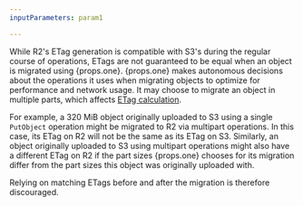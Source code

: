 ```yaml
---
inputParameters: param1

---
```



While R2's ETag generation is compatible with S3's during the regular course of operations, ETags are not guaranteed to be equal when an object is migrated using {props.one}.
{props.one} makes autonomous decisions about the operations it uses when migrating objects to optimize for performance and network usage. It may choose to migrate an object in multiple parts, which affects [ETag calculation](/r2/objects/multipart-objects#etags).

For example, a 320 MiB object originally uploaded to S3 using a single `PutObject` operation might be migrated to R2 via multipart operations. In this case, its ETag on R2 will not be the same as its ETag on S3.
Similarly, an object originally uploaded to S3 using multipart operations might also have a different ETag on R2 if the part sizes {props.one} chooses for its migration differ from the part sizes this object was originally uploaded with.

Relying on matching ETags before and after the migration is therefore discouraged.
